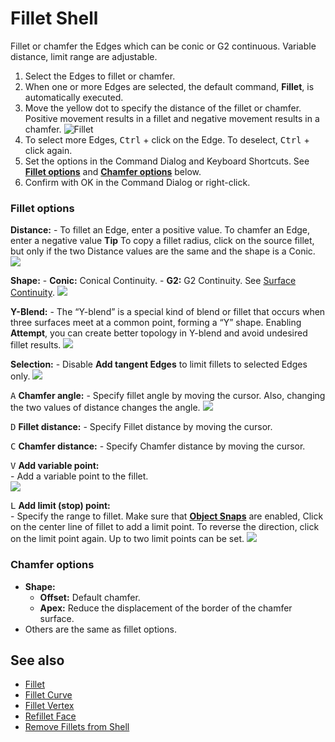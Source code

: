
# Fillet Shell

<Reference shortcut="" command="Fillet Shell" button="" />

Fillet or chamfer the Edges which can be conic or G2 continuous. Variable distance, limit range are adjustable.

1. Select the Edges to fillet or chamfer.
2. When one or more Edges are selected, the default command, **Fillet**, is automatically executed.
3. Move the yellow dot to specify the distance of the fillet or chamfer. Positive movement results in a fillet and negative movement results in a chamfer.
    ![Fillet](/img/fillet-solid-0.gif)
4. To select more Edges, <kbd>Ctrl</kbd> + click on the Edge. To deselect, <kbd>Ctrl</kbd> + click again.
5. Set the options in the Command Dialog and Keyboard Shortcuts. See [**Fillet options**](#fillet-options) and [**Chamfer options**](#chamfer-options) below.
6. Confirm with OK in the Command Dialog or right-click.

### Fillet options
**Distance:** 
    - To fillet an Edge, enter a positive value. To chamfer an Edge, enter a negative value
<Callout type="info" emoji="💡">
    **Tip**
    To copy a fillet radius, click on the source fillet, but only if the two Distance values are the same and the shape is a Conic.
![](/img/fillet-solid-copyfillet.gif)
</Callout>

**Shape:**
    - **Conic:** Conical Continuity.
    - **G2:** G2 Continuity. See [Surface Continuity](../cad-essentials/continuity-curve-and-surface).
    ![](/img/fillet-solid.gif)

**Y-Blend:** 
    - The “Y-blend” is a special kind of blend or fillet that occurs when three surfaces meet at a common point, forming a “Y” shape. Enabling **Attempt**, you can create better topology  in Y-blend and avoid undesired fillet results.
    ![](/img/fillet-solid-yblend.gif)

**Selection:** 
    - Disable **Add tangent Edges** to limit fillets to selected Edges only.
    ![](/img/fillet-sold-selection.gif)

<kbd>A</kbd> **Chamfer angle:** 
    - Specify fillet angle by moving the cursor.
<Callout type="info" emoji="💡">
    Also, changing the two values of distance changes the angle.
    ![](/img/fillet-solid-two-value.gif)
</Callout>

<kbd>D</kbd> **Fillet distance:** 
    - Specify Fillet distance by moving the cursor.<br />

<kbd>C</kbd> **Chamfer distance:** 
    - Specify Chamfer distance by moving the cursor.<br />

<kbd>V</kbd> **Add variable point:** <br />
    - Add a variable point to the fillet.<br />
    ![](/img/fillet-solid-variable.gif)

<kbd>L</kbd> **Add limit (stop) point:** <br />
    - Specify the range to fillet. Make sure that [**Object Snaps**](../plasticity-essentials/grid-and-snap#object-snap) are enabled, Click on the center line of fillet to add a limit point. To reverse the direction, click on the limit point again. Up to two limit points can be set.
    ![](/img/fillet-solid-limit.gif)

### Chamfer options
- **Shape:**
    - **Offset:** Default chamfer.
    - **Apex:** Reduce the displacement of the border of the chamfer surface.
- Others are the same as fillet options.

## See also
- [Fillet](./fillet)
- [Fillet Curve](../sketch/fillet-curve) 
- [Fillet Vertex](../sketch/fillet-vertex)
- [Refillet Face](./refillet-face)
- [Remove Fillets from Shell](./remove-fillets-from-shell)






